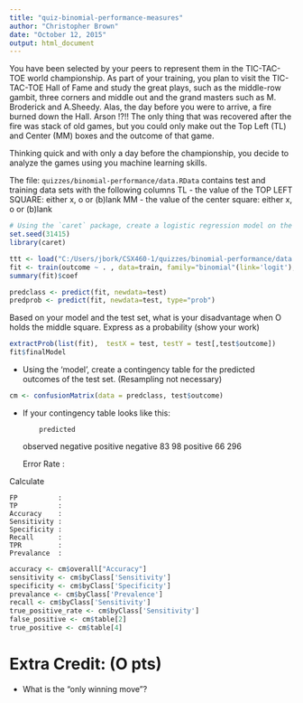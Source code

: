 ---
title: "quiz-binomial-performance-measures"
author: "Christopher Brown"
date: "October 12, 2015"
output: html_document
---


You have been selected by your peers to represent them in the TIC-TAC-TOE world championship. As part of your training, you plan to visit the TIC-TAC-TOE Hall of Fame and study the great plays, such as the middle-row gambit, three corners and middle out and the grand masters such as M. Broderick and A.Sheedy. Alas, the day before you were to arrive, a fire burned down the Hall.  Arson !?!!
The only thing that was recovered after the fire was stack of old games, but you could only make out the Top Left (TL) and Center (MM) boxes and the outcome of that game.  

Thinking quick and with only a day before the championship, you decide to analyze the games using you machine learning skills.  


The file: `quizzes/binomial-performance/data.RData`
contains test and training data sets with the following columns
TL - the value of the TOP LEFT SQUARE: either x, o or (b)lank
MM - the value of the center square: either x, o or (b)lank


```{r}
# Using the `caret` package, create a logistic regression model on the 'train' set and predict it on the test set.
set.seed(31415)
library(caret)

ttt <- load("C:/Users/jbork/CSX460-1/quizzes/binomial-performance/data.RData")
fit <- train(outcome ~ . , data=train, family="binomial"(link='logit'), method="glm")
summary(fit)$coef

predclass <- predict(fit, newdata=test)
predprob <- predict(fit, newdata=test, type="prob")
```


Based on your model and the test set, what is your disadvantage when O holds the middle square. Express as a probability (show your work)

```{r}
extractProb(list(fit),  testX = test, testY = test[,test$outcome])
fit$finalModel

```

- Using the 'model', create a contingency table for the predicted outcomes of the test set. (Resampling not necessary)


```{r}
cm <- confusionMatrix(data = predclass, test$outcome)
```

- If your contingency table looks like this:

          predicted
observed   negative positive
  negative       83       98
  positive       66      296
  
    Error Rate  :

  
Calculate

    FP          :
    TP          :
    Accuracy    :
    Sensitivity :
    Specificity :
    Recall      : 
    TPR         :
    Prevalance  :

```{r}
accuracy <- cm$overall["Accuracy"]
sensitivity <- cm$byClass['Sensitivity']
specificity <- cm$byClass['Specificity']
prevalance <- cm$byClass['Prevalence']
recall <- cm$byClass['Sensitivity']
true_positive_rate <- cm$byClass['Sensitivity']
false_positive <- cm$table[2]
true_positive <- cm$table[4]
```

# Extra Credit: (O pts)
- What is the "only winning move"?

